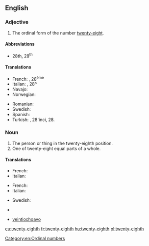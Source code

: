 ==English==

===Adjective===
{{en-adj|-}}

# The ordinal form of the number [[twenty-eight]].

====Abbreviations====
* 28th, 28<sup>th</sup>

====Translations====
{{trans-top|ordinal form of twenty-eight}}
* French: {{t|fr|vingt-huitième}}, 28<sup>ème</sup>
* Italian: {{t|it|ventottesimo}}, 28º
* Navajo: {{tø|nv|naadįįtseebíí góneʼ}}
* Norwegian: {{t|no|tjueåttende}}
{{trans-mid}}
* Romanian: {{t|ro|douăzeci și optulea}}
* Swedish: {{t-|sv|tjugoåttonde}}
* Spanish: {{t+|es|veintiocho}}
* Turkish: {{t|tr|yirmi sekizinci}}, 28'inci, 28.
{{trans-bottom}}

===Noun===
{{en-noun}}

# The person or thing in the twenty-eighth position.
# One of twenty-eight equal parts of a whole.

====Translations====
{{trans-top|person or thing in the twenty-eighth position}}
* French: {{t|fr|vingt-huitième|m|f}}
* Italian: {{t|it|ventottesimo|m}}
{{trans-mid}}
{{trans-bottom}}

{{trans-top|one of twenty-eight equal parts of a whole}}
* French: {{t|fr|vingt-huitième|m}}
* Italian: {{t|it|ventottesimo|m}}
{{trans-mid}}
* Swedish: {{t|sv|tjugoåttondel}}
{{trans-bottom}}

{{checktrans-top}}
* {{ttbc|no}} {{t|no|tjueåttendedel}}
* {{ttbc|es}} [[veintiochoavo]]
{{trans-bottom}}

[[Category:en:Ordinal numbers]]

[[eu:twenty-eighth]]
[[fr:twenty-eighth]]
[[hu:twenty-eighth]]
[[pl:twenty-eighth]]